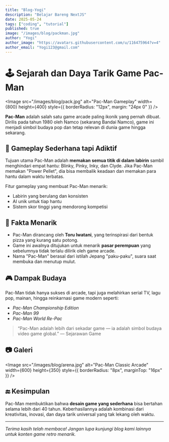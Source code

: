 ```yaml
---
title: "Blog-Yogi"
description: "Belajar Bareng NextJS"
date: 2025-05-24
tags: ["coding", "tutorial"]
published: true
image: "/images/blog/packman.jpg"
author: "Yogi"
author_image: "https://avatars.githubusercontent.com/u/116475964?v=4"
author_email: "Yogi123@gmail.com"
---
```


# 🕹️ Sejarah dan Daya Tarik Game Pac-Man

<Image
  src="/images/blog/pack.jpg"
  alt="Pac-Man Gameplay"
  width={800}
  height={400}
  style={{ borderRadius: "12px", margin: "24px 0" }}
/>

**Pac-Man** adalah salah satu game arcade paling ikonik yang pernah dibuat. Dirilis pada tahun 1980 oleh Namco (sekarang Bandai Namco), game ini menjadi simbol budaya pop dan tetap relevan di dunia game hingga sekarang.

## 👾 Gameplay Sederhana tapi Adiktif

Tujuan utama Pac-Man adalah **memakan semua titik di dalam labirin** sambil menghindari empat hantu: Blinky, Pinky, Inky, dan Clyde. Jika Pac-Man memakan "Power Pellet", dia bisa membalik keadaan dan memakan para hantu dalam waktu terbatas.

Fitur gameplay yang membuat Pac-Man menarik:
- Labirin yang berulang dan konsisten
- AI unik untuk tiap hantu
- Sistem skor tinggi yang mendorong kompetisi

## 🧠 Fakta Menarik

- Pac-Man dirancang oleh **Toru Iwatani**, yang terinspirasi dari bentuk pizza yang kurang satu potong.
- Game ini awalnya ditujukan untuk menarik **pasar perempuan** yang sebelumnya tidak terlalu dilirik oleh game arcade.
- Nama "Pac-Man" berasal dari istilah Jepang "paku-paku", suara saat membuka dan menutup mulut.

## 🎮 Dampak Budaya

Pac-Man tidak hanya sukses di arcade, tapi juga melahirkan serial TV, lagu pop, mainan, hingga reinkarnasi game modern seperti:

- *Pac-Man Championship Edition*
- *Pac-Man 99*
- *Pac-Man World Re-Pac*

> “Pac-Man adalah lebih dari sekadar game — ia adalah simbol budaya video game global.” — Sejarawan Game

## 📷 Galeri

<Image
  src="/images/blog/arena.jpg"
  alt="Pac-Man Classic Arcade"
  width={600}
  height={350}
  style={{ borderRadius: "8px", marginTop: "16px" }}
/>

## 🔚 Kesimpulan

Pac-Man membuktikan bahwa **desain game yang sederhana** bisa bertahan selama lebih dari 40 tahun. Keberhasilannya adalah kombinasi dari kreativitas, inovasi, dan daya tarik universal yang tak lekang oleh waktu.

---

*Terima kasih telah membaca! Jangan lupa kunjungi blog kami lainnya untuk konten game retro menarik.*
